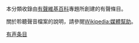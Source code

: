 {{Hiddencat}}
{{Commons category|Spoken Wikipedia}}
{{Wikipedia category|hidden=yes}}
本分類收錄由[[Wikipedia:专题/有声维基百科|有聲維基百科]]專題所創建的有聲條目。

關於聆聽聲音檔案的說明，請參閱[[Wikipedia:媒體幫助|Wikipedia:媒體幫助]]。

[[Category:条目|有声条目]]